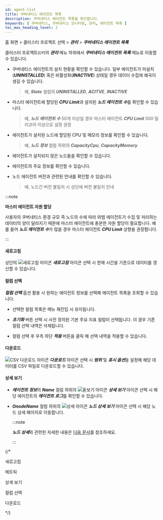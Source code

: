 ```yaml
---
id: agent-list
title: 쿠버네티스 에이전트 목록
description: 쿠버네티스 에이전트 목록을 확인합니다.
keywords: [ 쿠버네티스, 쿠버네티스 모니터링, 관리, 에이전트 목록 ]
toc_max_heading_level: 2
---
```


홈 화면 > 클러스터 프로젝트 선택 > ***관리*** > ***쿠버네티스 에이전트 목록*** 

클러스터 프로젝트(<code class='my'>CP</code>)의 ***관리*** 메뉴 하위에서 ***쿠버네티스 에이전트 목록*** 메뉴로 이동할 수 있습니다. 

<ImgLang img='k8s-agent-list.png' desc='쿠버네티스 에이전트 목록' />

* 쿠버네티스 에이전트의 설치 현황을 확인할 수 있습니다. 일부 에이전트가 미설치(***UNINSTALLED***) 혹은 비활성화(***INACTIVE***) 상태일 경우 데이터 수집에 왜곡이 생길 수 있습니다.

  > 예, ***State*** 컬럼의 ***UNINSTALLED***, ***ACITVE***, ***INACTIVE***

* 마스터 에이전트에 할당된 ***CPU Limit***과 설치된 ***노드 에이전트 수***를 확인할 수 있습니다. 

  > 예, ***노드 에이전트 수*** 50개 이상일 경우 마스터 에이전트 ***CPU Limit*** 500 밀리코어 이상으로 설정 권장

* 에이전트가 설치된 노드에 할당된 CPU 및 메모리 정보를 확인할 수 있습니다. 

  > 예, ***노드 정보*** 컬럼 하위의 ***CapacityCpu***, ***CapacityMemory*** 

* 에이전트가 설치되지 않은 노드들을 확인할 수 있습니다. 

* 에이전트의 주요 정보를 확인할 수 있습니다. 

* 노드 에이전트 버전과 관련된 안내를 확인할 수 있습니다.

  > 예, 노드간 버전 불일치 시 상단에 버전 불일치 안내

:::note 

**마스터 에이전트 자원 할당**

사용자의 쿠버네티스 환경 규모 즉 노드의 수에 따라 와탭 에이전트가 수집 및 처리하는 데이터의 양이 달라지기 때문에 마스터 에이전트에 충분한 자원 할당이 필요합니다. 예를 들어 ***노드 에이전트 수***가 많을 경우 마스터 에이전트 ***CPU Limit*** 상향을 권장합니다.

:::

#### 새로고침 

상단의 ![새로고침 아이콘](/img/ic-refresh2.svg) ***새로고침*** 아이콘 선택 시 현재 시간을 기준으로 데이터를 갱신할 수 있습니다.

#### 컬럼 선택

***컬럼 선택*** 옵션 활용 시 원하는 에이전트 정보를 선택해 에이전트 목록을 조회할 수 있습니다. 

* 선택한 컬럼 목록은 메뉴 재진입 시 유지됩니다.

* ***초기화*** 버튼 선택 시 사전 정의된 기본 주요 지표 컬럼이 선택됩니다. 이 경우 기존 컬럼 선택 내역은 삭제됩니다.

* 컬럼 선택 후 우측 하단 ***적용*** 버튼을 클릭 해 선택 내역을 적용할 수 있습니다.

#### 다운로드 

![CSV 다운로드 아이콘](/img/ico-csv.svg) ***다운로드*** 아이콘 선택 시 ***범위*** 및 ***표시 옵션***을 설정해 해당 데이터를 CSV 파일로 다운로드할 수 있습니다. 

#### 상세 보기

* ***에이전트 정보***의 ***Name*** 컬럼 하위의 ![돋보기 아이콘](/img/ic-search.svg) ***상세 보기*** 아이콘 선택 시 해당 에이전트의 ***에이전트 로그***를 확인할 수 있습니다.

* ***OnodeName*** 컬럼 하위의 ![상세 아이콘](/img/ic-pageview.svg) ***노드 상세 보기*** 아이콘 선택 시 해당 노드 상세 페이지로 이동합니다. 

  :::note 

  ***노드 상세***와 관련한 자세한 내용은 [다음 문서](https://docs.whatap.io/kubernetes/node-details)를 참조하세요.

  ::: 

{/* 

새로고침

메트릭

상세 보기

컬럼 선택

다운로드

*/}